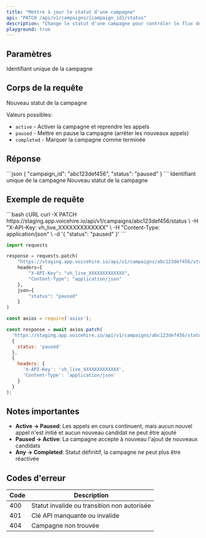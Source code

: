 ```yaml
---
title: "Mettre à jour le statut d'une campagne"
api: "PATCH /api/v1/campaigns/{campaign_id}/status"
description: "Change le statut d'une campagne pour contrôler le flux des appels"
playground: true
---
```


## Paramètres

<ParamField path="campaign_id" type="string" required>
  Identifiant unique de la campagne
</ParamField>

## Corps de la requête

<ParamField body="status" type="string" required>
  Nouveau statut de la campagne
  
  Valeurs possibles:
  - `active` - Activer la campagne et reprendre les appels
  - `paused` - Mettre en pause la campagne (arrêter les nouveaux appels)
  - `completed` - Marquer la campagne comme terminée
</ParamField>

## Réponse

<ResponseExample>
```json
{
  "campaign_id": "abc123def456",
  "status": "paused"
}
```
</ResponseExample>

<ResponseField name="campaign_id" type="string" required>
  Identifiant unique de la campagne
</ResponseField>

<ResponseField name="status" type="string" required>
  Nouveau statut de la campagne
</ResponseField>

## Exemple de requête

<CodeGroup>
```bash cURL
curl -X PATCH https://staging.app.voicehire.io/api/v1/campaigns/abc123def456/status \
  -H "X-API-Key: vh_live_XXXXXXXXXXXXX" \
  -H "Content-Type: application/json" \
  -d '{
    "status": "paused"
  }'
```

```python Python
import requests

response = requests.patch(
    "https://staging.app.voicehire.io/api/v1/campaigns/abc123def456/status",
    headers={
        "X-API-Key": "vh_live_XXXXXXXXXXXXX",
        "Content-Type": "application/json"
    },
    json={
        "status": "paused"
    }
)
```

```javascript Node.js
const axios = require('axios');

const response = await axios.patch(
  'https://staging.app.voicehire.io/api/v1/campaigns/abc123def456/status',
  {
    status: 'paused'
  },
  {
    headers: {
      'X-API-Key': 'vh_live_XXXXXXXXXXXXX',
      'Content-Type': 'application/json'
    }
  }
);
```
</CodeGroup>

## Notes importantes

- **Active → Paused**: Les appels en cours continuent, mais aucun nouvel appel n'est initié et aucun nouveau candidat ne peut être ajouté
- **Paused → Active**: La campagne accepte à nouveau l'ajout de nouveaux candidats
- **Any → Completed**: Statut définitif, la campagne ne peut plus être réactivée

## Codes d'erreur

| Code | Description |
|------|-------------|
| 400 | Statut invalide ou transition non autorisée |
| 401 | Clé API manquante ou invalide |
| 404 | Campagne non trouvée |